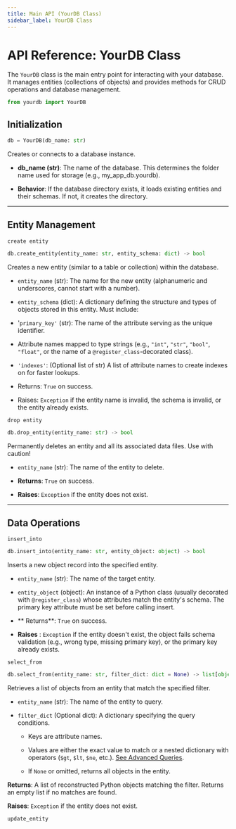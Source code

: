 ```yaml
---
title: Main API (YourDB Class)
sidebar_label: YourDB Class
---
```


# API Reference: YourDB Class

The `YourDB` class is the main entry point for interacting with your database. It manages entities (collections of objects) and provides methods for CRUD operations and database management.

```python
from yourdb import YourDB
```

## Initialization
```python
db = YourDB(db_name: str)
```

Creates or connects to a database instance.

-   **db_name (str)**: The name of the database. This determines the folder name used for storage (e.g., my_app_db.yourdb).

-   **Behavior**: If the database directory exists, it loads existing entities and their schemas. If not, it creates the directory.

---

##  Entity Management
`create entity`

```python
db.create_entity(entity_name: str, entity_schema: dict) -> bool
```

Creates a new entity (similar to a table or collection) within the database.

-   `entity_name` (str): The name for the new entity (alphanumeric and underscores, cannot start with a number).

-   `entity_schema` (dict): A dictionary defining the structure and types of objects stored in this entity. Must include:

-   '`primary_key'` (str): The name of the attribute serving as the unique identifier.

-   Attribute names mapped to type strings (e.g., `"int"`, `"str"`, `"bool"`, `"float"`, or the name of a `@register_class`-decorated class).

-   `'indexes'`: (Optional list of str) A list of attribute names to create indexes on for faster lookups.

-   Returns: `True` on success.

-   Raises: `Exception` if the entity name is invalid, the schema is invalid, or the entity already exists.


`drop entity`
```python
db.drop_entity(entity_name: str) -> bool
```

Permanently deletes an entity and all its associated data files. Use with caution!

-   `entity_name` (str): The name of the entity to delete.

-   **Returns**: `True` on success.

-   **Raises**: `Exception` if the entity does not exist.

---
##  Data Operations

`insert_into`

```python
db.insert_into(entity_name: str, entity_object: object) -> bool
```

Inserts a new object record into the specified entity.

-   `entity_name` (str): The name of the target entity.

-   `entity_object` (object): An instance of a Python class (usually decorated with `@register_class`) whose attributes match the entity's schema. The primary key attribute must be set before calling insert.

-  ** Returns**: `True` on success.

-   **Raises** : `Exception` if the entity doesn't exist, the object fails schema validation (e.g., wrong type, missing primary key), or the primary key already exists.


`select_from`

```python
db.select_from(entity_name: str, filter_dict: dict = None) -> list[object]
```

Retrieves a list of objects from an entity that match the specified filter.

-   `entity_name` (str): The name of the entity to query.

-   `filter_dict` (Optional dict): A dictionary specifying the query conditions.

    -   Keys are attribute names.

    -   Values are either the exact value to match or a nested dictionary with operators (`$gt`, `$lt`, `$ne`, etc.). [See Advanced Queries](/docs/tutorials/advanced-queries).

    -   If `None` or omitted, returns all objects in the entity.

**Returns**: A list of reconstructed Python objects matching the filter. Returns an empty list if no matches are found.

**Raises**: `Exception` if the entity does not exist.

`update_entity`

